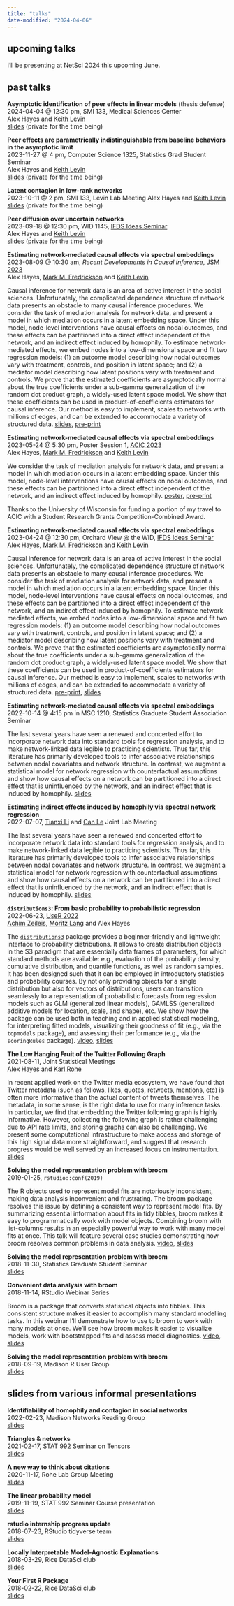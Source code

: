 ```yaml
---
title: "talks"
date-modified: "2024-04-06"
---
```


## upcoming talks 

I'll be presenting at NetSci 2024 this upcoming June. 

## past talks

**Asymptotic identification of peer effects in linear models** (thesis defense)  
2024-04-04 @ 12:30 pm, SMI 133, Medical Sciences Center  
Alex Hayes and [Keith Levin](https://pages.stat.wisc.edu/~kdlevin/)  
[slides](https://github.com/alexpghayes/2024-04-04-defense-slides) (private for the time being)

**Peer effects are parametrically indistinguishable from baseline behaviors in the asymptotic limit**  
2023-11-27 @ 4 pm, Computer Science 1325, Statistics Grad Student Seminar  
Alex Hayes and [Keith Levin](https://pages.stat.wisc.edu/~kdlevin/)  
[slides](https://github.com/alexpghayes/2023-11-27-sgsa-slides) (private for the time being)

**Latent contagion in low-rank networks**  
2023-10-11 @ 2 pm, SMI 133, Levin Lab Meeting
Alex Hayes and [Keith Levin](https://pages.stat.wisc.edu/~kdlevin/)  
[slides](https://github.com/alexpghayes/2023-10-11-levin-slides) (private for the time being)

**Peer diffusion over uncertain networks**  
2023-09-18 @ 12:30 pm, WID 1145, [IFDS Ideas Seminar](https://ifds.info/talks/)  
Alex Hayes and [Keith Levin](https://pages.stat.wisc.edu/~kdlevin/)  
[slides](https://github.com/alexpghayes/2023-09-18-ifds-slides) (private for the time being)

**Estimating network-mediated causal effects via spectral embeddings**  
2023-08-09 @ 10:30 am, *Recent Developments in Causal Inference*, [JSM 2023](https://ww2.amstat.org/meetings/jsm/2023/index.cfm)  
Alex Hayes, [Mark M. Fredrickson](https://lsa.umich.edu/stats/people/faculty/mfredric.html) and [Keith Levin](https://pages.stat.wisc.edu/~kdlevin/)

Causal inference for network data is an area of active interest in the social sciences. Unfortunately, the complicated dependence structure of network data presents an obstacle to many causal inference procedures. We consider the task of mediation analysis for network data, and present a model in which mediation occurs in a latent embedding space. Under this model, node-level interventions have causal effects on nodal outcomes, and these effects can be partitioned into a direct effect independent of the network, and an indirect effect induced by homophily. To estimate network-mediated effects, we embed nodes into a low-dimensional space and fit two regression models: (1) an outcome model describing how nodal outcomes vary with treatment, controls, and position in latent space; and (2) a mediator model describing how latent positions vary with treatment and controls. We prove that the estimated coefficients are asymptotically normal about the true coefficients under a sub-gamma generalization of the random dot product graph, a widely-used latent space model. We show that these coefficients can be used in product-of-coefficients estimators for causal inference. Our method is easy to implement, scales to networks with millions of edges, and can be extended to accommodate a variety of structured data.
[slides](https://github.com/alexpghayes/2023-08-09-jsm-slides), [pre-print](https://arxiv.org/abs/2212.12041)

**Estimating network-mediated causal effects via spectral embeddings**  
2023-05-24 @ 5:30 pm, Poster Session 1, [ACIC 2023](https://sci-info.org/annual-meeting/)  
Alex Hayes, [Mark M. Fredrickson](https://lsa.umich.edu/stats/people/faculty/mfredric.html) and [Keith Levin](https://pages.stat.wisc.edu/~kdlevin/)

We consider the task of mediation analysis for network data, and present a model in which mediation occurs in a latent embedding space. Under this model, node-level interventions have causal effects on nodal outcomes, and these effects can be partitioned into a direct effect independent of the network, and an indirect effect induced by homophily. [poster](https://github.com/alexpghayes/2023-05-24-acic-poster), [pre-print](https://arxiv.org/abs/2212.12041)

Thanks to the University of Wisconsin for funding a portion of my travel to ACIC with a Student Research Grants Competition-Combined Award.

**Estimating network-mediated causal effects via spectral embeddings**  
2023-04-24 @ 12:30 pm, Orchard View @ the WID, [IFDS Ideas Seminar](https://ifds.info/talks/)  
Alex Hayes, [Mark M. Fredrickson](https://lsa.umich.edu/stats/people/faculty/mfredric.html) and [Keith Levin](https://pages.stat.wisc.edu/~kdlevin/)

Causal inference for network data is an area of active interest in the social sciences. Unfortunately, the complicated dependence structure of network data presents an obstacle to many causal inference procedures. We consider the task of mediation analysis for network data, and present a model in which mediation occurs in a latent embedding space. Under this model, node-level interventions have causal effects on nodal outcomes, and these effects can be partitioned into a direct effect independent of the network, and an indirect effect induced by homophily. To estimate network-mediated effects, we embed nodes into a low-dimensional space and fit two regression models: (1) an outcome model describing how nodal outcomes vary with treatment, controls, and position in latent space; and (2) a mediator model describing how latent positions vary with treatment and controls. We prove that the estimated coefficients are asymptotically normal about the true coefficients under a sub-gamma generalization of the random dot product graph, a widely-used latent space model. We show that these coefficients can be used in product-of-coefficients estimators for causal inference. Our method is easy to implement, scales to networks with millions of edges, and can be extended to accommodate a variety of structured data.
[pre-print](https://arxiv.org/abs/2212.12041), [slides](https://github.com/alexpghayes/2023-04-24-ifds-network-mediation-slides)

**Estimating network-mediated causal effects via spectral embeddings**  
2022-10-14 @ 4:15 pm in MSC 1210, Statistics Graduate Student Association Seminar

The last several years have seen a renewed and concerted effort to incorporate network data into standard tools for regression analysis, and to make network-linked data legible to practicing scientists. Thus far, this literature has primarily developed tools to infer associative relationships between nodal covariates and network structure. In contrast, we augment a statistical model for network regression with counterfactual assumptions and show how causal effects on a network can be partitioned into a direct effect that is uninfluenced by the network, and an indirect effect that is induced by homophily. [slides](https://github.com/alexpghayes/2022-10-14-causal-network-regression-slides)

**Estimating indirect effects induced by homophily via spectral network regression**  
2022-07-07, [Tianxi Li](https://sites.google.com/view/tianxili-homepage/home) and [Can Le](https://statistics.ucdavis.edu/people/can-le) Joint Lab Meeting 

The last several years have seen a renewed and concerted effort to incorporate network data into standard tools for regression analysis, and to make network-linked data legible to practicing scientists. Thus far, this literature has primarily developed tools to infer associative relationships between nodal covariates and network structure. In contrast, we augment a statistical model for network regression with counterfactual assumptions and show how causal effects on a network can be partitioned into a direct effect that is uninfluenced by the network, and an indirect effect that is induced by homophily. [slides](https://github.com/alexpghayes/2022-07-07-causal-network-regression-slides)

**`distributions3`: From basic probability to probabilistic regression**  
2022-06-23, [UseR 2022](https://user2022.r-project.org/program/talks/#session-34-regression-models)  
[Achim Zeileis](https://www.zeileis.org/), [Moritz Lang](https://moritzlang.org/) and Alex Hayes

The [`distributions3`](https://github.com/alexpghayes/distributions3) package provides a beginner-friendly and lightweight interface to probability distributions. It allows to create distribution objects in the S3 paradigm that are essentially data frames of parameters, for which standard methods are available: e.g., evaluation of the probability density, cumulative distribution, and quantile functions, as well as random samples. It has been designed such that it can be employed in introductory statistics and probability courses. By not only providing objects for a single distribution but also for vectors of distributions, users can transition seamlessly to a representation of probabilistic forecasts from regression models such as GLM (generalized linear models), GAMLSS (generalized additive models for location, scale, and shape), etc. We show how the package can be used both in teaching and in applied statistical modeling, for interpreting fitted models, visualizing their goodness of fit (e.g., via the `topmodels` package), and assessing their performance (e.g., via the `scoringRules` package). [video](https://www.youtube.com/watch?v=rs7ha1F5S0k), [slides](https://www.zeileis.org/papers/useR-2022.pdf)

**The Low Hanging Fruit of the Twitter Following Graph**  
2021-08-11, Joint Statistical Meetings  
Alex Hayes and [Karl Rohe](https://pages.stat.wisc.edu/~karlrohe/index.html)  

In recent applied work on the Twitter media ecosystem, we have found that Twitter metadata (such as follows, likes, quotes, retweets, mentions, etc) is often more informative than the actual content of tweets themselves. The metadata, in some sense, is the right data to use for many inference tasks. In particular, we find that embedding the Twitter following graph is highly informative. However, collecting the following graph is rather challenging due to API rate limits, and storing graphs can also be challenging. We present some computational infrastructure to make access and storage of this high signal data more straightforward, and suggest that research progress would be well served by an increased focus on instrumentation. [slides](https://github.com/alexpghayes/JSM2021)

**Solving the model representation problem with broom**  
2019-01-25, `rstudio::conf(2019)`  

The R objects used to represent model fits are notoriously inconsistent, making data analysis inconvenient and frustrating. The broom package resolves this issue by defining a consistent way to represent model fits. By summarizing essential information about fits in tidy tibbles, broom makes it easy to programmatically work with model objects. Combining broom with list-columns results in an especially powerful way to work with many model fits at once. This talk will feature several case studies demonstrating how broom resolves common problems in data analysis. [video](https://resources.rstudio.com/rstudio-conf-2019/solving-the-model-representation-problem-with-broom), [slides](https://github.com/alexpghayes/rstudioconf2019-broom-talk)

**Solving the model representation problem with broom**  
2018-11-30, Statistics Graduate Student Seminar  
[slides](https://github.com/alexpghayes/sgsa-seminar-broom-talk)

**Convenient data analysis with broom**  
2018-11-14, RStudio Webinar Series  

Broom is a package that converts statistical objects into tibbles. This consistent structure makes it easier to accomplish many standard modelling tasks. In this webinar I'll demonstrate how to use to broom to work with many models at once. We'll see how broom makes it easier to visualize models, work with bootstrapped fits and assess model diagnostics. [video](https://resources.rstudio.com/webinars/convenient-analysis-with-broom-alex-hayes), [slides](https://github.com/alexpghayes/rstudio-webinar-broom)

**Solving the model representation problem with broom**  
2018-09-19, Madison R User Group  
[slides](https://github.com/alexpghayes/madison-r-user-group-broom-talk)

## slides from various informal presentations

**Identifiability of homophily and contagion in social networks**  
2022-02-23, Madison Networks Reading Group  
[slides](https://github.com/alexpghayes/2022-02-23-networks-reading-contagion)

**Triangles & networks**  
2021-02-17, STAT 992 Seminar on Tensors  
[slides](https://github.com/alexpghayes/stat992-tensor-seminar-triangles-slides)

**A new way to think about citations**  
2020-11-17, Rohe Lab Group Meeting  
[slides](https://github.com/alexpghayes/rohe-lab-citation-impute-slides)

**The linear probability model**  
2019-11-19, STAT 992 Seminar Course presentation  
[slides](https://github.com/alexpghayes/linear-probability-model)

**rstudio internship progress update**  
2018-07-23, RStudio tidyverse team  
[slides](https://github.com/alexpghayes/rstudio-internship-broom-progress-update)

**Locally Interpretable Model-Agnostic Explanations**  
2018-03-29, Rice DataSci club  
[slides](https://github.com/alexpghayes/rice-data-sci-lime-talk)

**Your First R Package**  
2018-02-22, Rice DataSci club  
[slides](https://github.com/alexpghayes/rice-data-sci-first-r-package-workshop)

